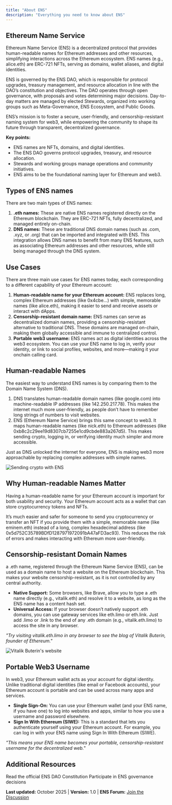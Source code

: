 ```yaml
---
title: "About ENS"
description: "Everything you need to know about ENS"
---
```


## Ethereum Name Service

Ethereum Name Service (ENS) is a decentralized protocol that provides human-readable names for Ethereum addresses and other resources, simplifying interactions across the Ethereum ecosystem. ENS names (e.g., alice.eth) are ERC-721 NFTs, serving as domains, wallet aliases, and digital identities.

ENS is governed by the ENS DAO, which is responsible for protocol upgrades, treasury management, and resource allocation in line with the DAO’s constitution and objectives. The DAO operates through open governance, with proposals and votes determining major decisions. Day-to-day matters are managed by elected Stewards, organized into working groups such as Meta-Governance, ENS Ecosystem, and Public Goods.

ENS’s mission is to foster a secure, user-friendly, and censorship-resistant naming system for web3, while empowering the community to shape its future through transparent, decentralized governance.

**Key points:**

- ENS names are NFTs, domains, and digital identities.
- The ENS DAO governs protocol upgrades, treasury, and resource allocation.
- Stewards and working groups manage operations and community initiatives.
- ENS aims to be the foundational naming layer for Ethereum and web3.


## Types of ENS names

There are two main types of ENS names:

1. **.eth names:** These are native ENS names registered directly on the Ethereum blockchain. They are ERC-721 NFTs, fully decentralized, and managed entirely on-chain.
2. **DNS names:** These are traditional DNS domain names (such as .com, .xyz, or .org) that can be imported and integrated with ENS. This integration allows DNS names to benefit from many ENS features, such as associating Ethereum addresses and other resources, while still being managed through the DNS system.


## Use Cases

There are three main use cases for ENS names today, each corresponding to a different capability of your Ethereum account:

1. **Human-readable name for your Ethereum account:** ENS replaces long, complex Ethereum addresses (like 0x4cbe...) with simple, memorable names (like alice.eth), making it easier to send and receive assets or interact with dApps.
2. **Censorship-resistant domain name:** ENS names can serve as decentralized domain names, providing a censorship-resistant alternative to traditional DNS. These domains are managed on-chain, making them globally accessible and immune to centralized control.
3. **Portable web3 username:** ENS names act as digital identities across the web3 ecosystem. You can use your ENS name to log in, verify your identity, or link to social profiles, websites, and more—making it your onchain calling card.


## Human-readable Names

The easiest way to understand ENS names is by comparing them to the Domain Name System (DNS).

1. DNS translates human-readable domain names (like google.com) into machine-readable IP addresses (like 142.250.217.78). This makes the internet much more user-friendly, as people don’t have to remember long strings of numbers to visit websites.
2. ENS (Ethereum Name Service) brings this same concept to web3. It maps human-readable names (like nick.eth) to Ethereum addresses (like 0xb8c2c29ee19d8307cb7255e1cd9cbde883a267d5). This makes sending crypto, logging in, or verifying identity much simpler and more accessible.

Just as DNS unlocked the internet for everyone, ENS is making web3 more approachable by replacing complex addresses with simple names.

<img src="/images/sending.png" alt="Sending crypto with ENS" />

## Why Human-readable Names Matter 

Having a human-readable name for your Ethereum account is important for both usability and security. Your Ethereum account acts as a wallet that can store cryptocurrency tokens and NFTs.

It’s much easier and safer for someone to send you cryptocurrency or transfer an NFT if you provide them with a simple, memorable name (like eminem.eth) instead of a long, complex hexadecimal address (like 0x5d752C35789BDfD1287971972091bA47aFD3ac93). This reduces the risk of errors and makes interacting with Ethereum more user-friendly.

## Censorship-resistant Domain Names

a .eth name, registered through the Ethereum Name Service (ENS), can be used as a domain name to host a website on the Ethereum blockchain. This makes your website censorship-resistant, as it is not controlled by any central authority.

- **Native Support:** Some browsers, like Brave, allow you to type a .eth name directly (e.g., vitalik.eth) and resolve it to a website, as long as the ENS name has a content hash set.
- **Universal Access:** If your browser doesn’t natively support .eth domains, you can use gateway services like eth.limo or eth.link. Just add .limo or .link to the end of any .eth domain (e.g., vitalik.eth.limo) to access the site in any browser.

*"Try visiting vitalik.eth.limo in any browser to see the blog of Vitalik Buterin, founder of Ethereum."*

<img src="/images/vitalik.eth.png" alt="Vitalik Buterin's website" />


## Portable Web3 Username


In web3, your Ethereum wallet acts as your account for digital identity. Unlike traditional digital identities (like email or Facebook accounts), your Ethereum account is portable and can be used across many apps and services.

- **Single Sign-On:** You can use your Ethereum wallet (and your ENS name, if you have one) to log into websites and apps, similar to how you use a username and password elsewhere.
- **Sign In With Ethereum (SIWE):** This is a standard that lets you authenticate yourself using your Ethereum account. For example, you can log in with your ENS name using Sign In With Ethereum (SIWE).

*"This means your ENS name becomes your portable, censorship-resistant username for the decentralized web."*




## Additional Resources

<CardGroup cols={2}>
  <Card title="ENS DAO Constitution" icon="scroll" href="https://docs.ens.domains/constitution">
    Read the official ENS DAO Constitution
  </Card>
  <Card title="ENS Governance" icon="vote" href="https://snapshot.org/#/ens.eth">
    Participate in ENS governance decisions
  </Card>
</CardGroup>

<div style={{ marginTop: '2rem', padding: '1rem', backgroundColor: '#f8f9fa', borderRadius: '8px', border: '1px solid #e9ecef' }}>
  <p style={{ margin: '0', fontSize: '0.9rem', color: '#6c757d' }}>
    <strong>Last updated:</strong> October 2025 | 
    <strong>Version:</strong> 1.0 | 
    <strong>ENS Forum:</strong> <a href="https://discord.gg/ens" style={{ color: '#16A34A' }}>Join the Discussion </a>
  </p>
</div>